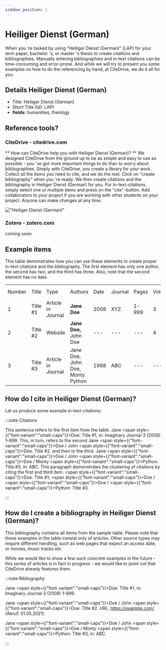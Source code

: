 ```yaml
---
sidebar_position: 1
---
```


# Heiliger Dienst (German)

When you 're tasked by using "Heiliger Dienst (German)" (LAP) for your term paper, bachelor 's, or master 's thesis to create citations and bibliographies.
Manually entering bibliographies and in-text citations can be time-consuming and error-prone. And while we will try to present you some examples on how to do the referencing by hand, at CiteDrive, we do it all for you.

## Details  Heiliger Dienst (German)
* Title: Heiliger Dienst (German)
* Short Title (Id): LAP)
* **fields:** humanities, theology

## Reference tools?
### CiteDrive - citedrive.com
** How can CiteDrive help you with Heiliger Dienst (German)? **
We designed CiteDrive from the ground up to be as simple and easy to use as possible - you 've got more important things to do than to worry about bibliographies. Simply with CiteDrive, you create a library for your work. Collect all the items you need to cite, and we do the rest. Click on "create bibliography" when you 're ready. We then create citations and the bibliography in Heiliger Dienst (German) for you. For in-text-citations, simply select one or multiple items and press on the "cite"-button. Add collaborators to your project if you are working with other students on your project. Anyone can make changes at any time.


!["Heiliger Dienst (German)"](images/heiliger-dienst-german.svg "Choose Heiliger Dienst (German) in the CiteDrive App")

### Zotero - zotero.com

coming soon

## Example items

This table demonstrates how you can use these elements to create proper in-text citations and the bibliography. The first element has only one author, the second has two, and the third has three. Also, note that the second element has no date.


<table>
  <tr>
   <td>Number
   </td>
   <td>Title
   </td>
   <td>Type
   </td>
   <td>Authors
   </td>
   <td>Date
   </td>
   <td>Journal
   </td>
   <td>Pages
   </td>
   <td>Volume
   </td>
   <td>Issue
   </td>
   <td>Access Date
   </td>
  </tr>
  <tr>
   <td>1
   </td>
   <td>Title #1
   </td>
   <td>Article in Journal
   </td>
   <td><strong>Jane Doe</strong>
   </td>
   <td>2008
   </td>
   <td>XYZ
   </td>
   <td>1-999
   </td>
   <td>3
   </td>
   <td>2
   </td>
   <td>--
   </td>
  </tr>
  <tr>
   <td>
2
   </td>
   <td>Title #2
   </td>
   <td>Website
   </td>
   <td><strong>Jane Doe, </strong>John Doe
   </td>
   <td>---
   </td>
   <td>---
   </td>
   <td>---
   </td>
   <td>4
   </td>
   <td>---
   </td>
   <td>2020-05-01
   </td>
  </tr>
  <tr>
   <td>3
   </td>
   <td>Title #3
   </td>
   <td>Article in Journal
   </td>
   <td>Jane Doe, John Doe, Monty Python
   </td>
   <td>1988
   </td>
   <td>ABC
   </td>
   <td>---
   </td>
   <td>---
   </td>
   <td>16
   </td>
   <td>---
   </td>
  </tr>
</table>



## How do I cite in  Heiliger Dienst (German)?

Let us produce some example in-text-citations:

:::note Citations


This sentence refers to the first item from the table. Jane <span style={{"font-variant":"small-caps"}}>Doe</span>: Title #1, in: Imaginary Journal  3  (2008) 1–999. This, in turn, refers to the second Jane <span style={{"font-variant":"small-caps"}}>Doe</span> / John  <span style={{"font-variant":"small-caps"}}>Doe</span>: Title #2.
and then to the third.  Jane <span style={{"font-variant":"small-caps"}}>Doe</span> / John <span style={{"font-variant":"small-caps"}}>Doe</span> / Monty <span style={{"font-variant":"small-caps"}}>Python</span>: Title #3, in: ABC.
This paragraph demonstrates the clustering of citations by citing the first and third item. <span style={{"font-variant":"small-caps"}}>Doe</span>: Title #1; <span style={{"font-variant":"small-caps"}}>Doe</span> / <span style={{"font-variant":"small-caps"}}>Doe</span> / <span style={{"font-variant":"small-caps"}}>Python</span>: Title #3.

:::

## How do I create a bibliography in Heiliger Dienst (German)?

This bibliography contains all items from the sample table. Please note that these examples in the table consist only of articles. Other source types may require different handling, such as web pages that expect an access date, or movies, music tracks etc.

While we would like to show a few such concrete examples in the future - this series of articles is in fact in progress - we would like to point out that CiteDrive already features them.

:::note Bibliography

Jane <span style={{"font-variant":"small-caps"}}>Doe</span>: Title #1, in: Imaginary Journal  3  (2008) 1–999.

Jane <span style={{"font-variant":"small-caps"}}>Doe</span> / John  <span style={{"font-variant":"small-caps"}}>Doe</span>: Title #2. URL: https://example.com/ (Abruf: 01.05.2021).

Jane <span style={{"font-variant":"small-caps"}}>Doe</span> / John <span style={{"font-variant":"small-caps"}}>Doe</span> / Monty <span style={{"font-variant":"small-caps"}}>Python</span>: Title #3, in: ABC.



:::


        
